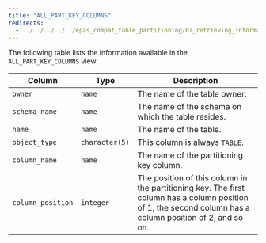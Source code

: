 ```yaml
---
title: "ALL_PART_KEY_COLUMNS"
redirects:
  - ../../../../../epas_compat_table_partitioning/07_retrieving_information_about_a_partitioned_table/01_table_partitioning_views_reference/04_all_part_key_columns #generated for docs/epas/reorg-role-use-case-mode
---
```


<div id="all_part_key_columns" class="registered_link"></div>

The following table lists the information available in the `ALL_PART_KEY_COLUMNS` view.

| Column            | Type           | Description                                                                                                                                            |
| ----------------- | -------------- | ------------------------------------------------------------------------------------------------------------------------------------------------------ |
| `owner`           | `name`         | The name of the table owner.                                                                                                                           |
| `schema_name`     | `name`         | The name of the schema on which the table resides.                                                                                                     |
| `name`            | `name`         | The name of the table.                                                                                                                                 |
| `object_type`     | `character(5)` | This column is always `TABLE`.                                                                                                                    |
| `column_name`     | `name`         | The name of the partitioning key column.                                                                                                               |
| `column_position` | `integer`      | The position of this column in the partitioning key. The first column has a column position of 1, the second column has a column position of 2, and so on. |
